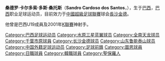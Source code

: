 {{Football player infobox
| playername          = 桑德罗
| fullname            = Sandro Cardoso dos Santos
| nickname            =
| dateofbirth         = {{birth date and age|1980|3|22}}
| cityofbirth         = [[圣保罗|圣保罗]]
| countryofbirth      = {{BRA}}
| height              = {{height|m=1.82}}
| currentclub         = {{flagicon|CHN|size=22px}}[[山东鲁能泰山|山东鲁能泰山]]
| clubnumber          =
| position            = [[前鋒_(足球)|前鋒]]
| youthyears          =
| youthclubs          =
| years               = 1998-00<br>2000-02<br>2003-04<br>2005-06<br>2007<br>2008<br>2009<br>2009<br>2010
| clubs               = {{flagicon|POR|size=22px}}{{link-en|葡萄牙人足球俱乐部 (桑托斯)|Associação Atlética Portuguesa Santista|葡萄牙人}}<br>{{flagicon|KOR|size=22px}}[[水原三星|水原三星]]<br>{{flagicon|JPN|size=22px}}[[千葉市原|千葉市原]]<br>{{flagicon|KOR|size=22px}}[[水原三星|水原三星]]<br>→ {{flagicon|KOR|size=22px}}[[全南天龍|全南天龍]] ''（借用）''<br>{{flagicon|CHN|size=22px}}[[長沙金德|長沙金德]]<br>{{flagicon|SUI|size=18px}}[[图恩足球俱乐部|图恩]]<br>{{flagicon|CHN|size=22px}}[[山东鲁能泰山|山东鲁能泰山]]<br>{{flagicon|CHN|size=22px}}[[長沙金德|長沙金德]]
| caps(goals)         = <br>52 (25)<br>45 (17)<br>41 {{0}}(6)<br>{{0}}4 {{0}}(1)<br><br>13 {{0}}(5)<br>15 {{0}}(1)
| nationalyears       =
| nationalteam        =
| nationalcaps(goals) =
| pcupdate            = 2009年11月8日 (日) 07:03 (UTC)
| ntupdate            = 
}}
'''桑德罗·卡尔多索·多斯·桑托斯'''（'''Sandro Cardoso dos Santos'''，{{bd|1980年|3月22日|||Sandro Cardoso dos Santos}}），生于[[巴西|巴西]]，[[巴西|巴西]]职业足球运动员，目前效力于[[中國超級足球聯賽|中國超級足球聯賽]]球会[[長沙金德|長沙金德]]。

他曾是巴西U19成員及2001年[[K聯賽|K聯賽]]神射手。

{{2009年山东鲁能泰山名单}}
{{DEFAULTSORT:Sandro Cardoso dos Santos}}
[[Category:巴西足球运动员|Category:巴西足球运动员]]
[[Category:水原三星蓝翼球员|Category:水原三星蓝翼球员]]
[[Category:全南天龙球员|Category:全南天龙球员]]
[[Category:千葉市原球員|Category:千葉市原球員]]
[[Category:长沙金德球员|Category:长沙金德球员]]
[[Category:山东鲁能泰山球员|Category:山东鲁能泰山球员]]
[[Category:中国外籍足球运动员|Category:中国外籍足球运动员]]
[[Category:足球前鋒|Category:足球前鋒]]
[[Category:圖恩球員|Category:圖恩球員]]
[[Category:日職球員|Category:日職球員]]
[[Category:韓職球員|Category:韓職球員]]
[[Category:聖保羅人|Category:聖保羅人]]